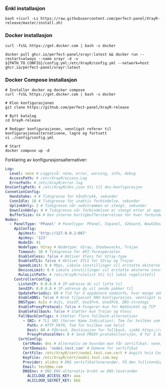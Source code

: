 ### Énkl installasjon

```shell
bash <(curl -Ls https://raw.githubusercontent.com/perfect-panel/XrayR-release/master/install.sh)
```

### Docker installasjon

```
curl -fsSL https://get.docker.com | bash -s docker

docker pull ghcr.io/perfect-panel/xrayr:latest && docker run --restart=always --name xrayr -d -v ${PATH_TO_CONFIG}/config.yml:/etc/XrayR/config.yml --network=host ghcr.io/perfect-panel/xrayr:latest
```

### Docker Compose installasjon

```
# Installer docker og docker compose
curl -fsSL https://get.docker.com | bash -s docker

# Klon konfigurasjonen
git clone https://github.com/perfect-panel/XrayR-release

# Bytt katalog
cd XrayR-release

# Rediger konfigurasjonen, vennligst referer til konfigurasjonsalternativene, lagre og fortsett
vi ./config/config.yml

# Start
docker compose up -d
```

Forklaring av konfigurasjonsalternativer:

```yaml
Log:
  Level: none # Loggnivå: none, error, warning, info, debug
  AccessPath: # /etc/XrayR/access.Log
  ErrorPath: # /etc/XrayR/error.log
DnsConfigPath: # /etc/XrayR/dns.json Sti til dns-konfigurasjon
ConnetionConfig:
  Handshake: 4 # Tidsgrense for håndtrykk, sekunder
  ConnIdle: 10 # Tidsgrense for inaktiv forbindelse, sekunder
  UplinkOnly: 2 # Tidsgrense når nedstrømmen er stengt, sekunder
  DownlinkOnly: 4 # Tidsgrense når forbindelsen er stengt etter at oppstrømmen er stengt, sekunder
  BufferSize: 64 # Den interne hurtigbufferstørrelsen for hver forbindelse, kB
Nodes:
  - PanelType: 'PPanel' # Paneltype: PPanel, SSpanel, V2board, NewV2board, PMpanel, Proxypanel, V2RaySocks
    ApiConfig:
      ApiHost: 'http://127.0.0.1:667'
      ApiKey: '123'
      NodeID: 41
      NodeType: V2ray # Nodetype: V2ray, Shadowsocks, Trojan
      Timeout: 30 # Tidsgrense for API-forespørselen
      EnableVless: false # Aktiver Vless for V2ray-type
      EnableXTLS: false # Aktiver XTLS for V2ray og Trojan
      SpeedLimit: 0 # Mbps, Lokale innstillinger vil erstatte eksterne innstillinger, 0 betyr deaktivert
      DeviceLimit: 0 # Lokale innstillinger vil erstatte eksterne innstillinger, 0 betyr deaktivert
      RuleListPath: # /etc/XrayR/rulelist Sti til lokal regelistefil
    ControllerConfig:
      ListenIP: 0.0.0.0 # IP-adresse du vil lytte til
      SendIP: 0.0.0.0 # IP-adresse du vil sende pakker til
      UpdatePeriodic: 60 # Tid for å oppdatere nodeinfo, hvor mange sekunder.
      EnableDNS: false # Bruk tilpasset DNS-konfigurasjon, vennligst sørg for at du har satt opp dns.json riktig
      DNSType: AsIs # AsIs, UseIP, UseIPv4, UseIPv6, DNS-strategi
      EnableProxyProtocol: false # Fungerer kun for WebSocket og TCP
      EnableFallback: false # Støtter kun Trojan og Vless
      FallBackConfigs: # Støtter flere fallback-alternativer
        - SNI: # TLS SNI (Server Name Indication), Tom for hvilken som helst
          Path: # HTTP PATH, Tom for hvilken som helst
          Dest: 80 # Påkrevd, Destinasjon for fallback, sjekk https://xtls.github.io/config/fallback/ for detaljer.
          ProxyProtocolVer: 0 # Send PROXY-protokollversjon, 0 for å deaktivere
      CertConfig:
        CertMode: dns # Alternativ om hvordan man får sertifikat: none, file, http, dns. Velg "none" for å tvinge deaktivering av tls-konfigurasjonen.
        CertDomain: 'node1.test.com' # Domene for sertifikat
        CertFile: /etc/XrayR/cert/node1.test.com.cert # Angitt hvis CertMode er file
        KeyFile: /etc/XrayR/cert/node1.test.com.key
        Provider: alidns # DNS sertifikatleverandør, Få den fullstendige støttelisten her: https://go-acme.github.io/lego/dns/
        Email: test@me.com
        DNSEnv: # DNS ENV-alternativ brukt av DNS-leverandør
          ALICLOUD_ACCESS_KEY: aaa
          ALICLOUD_SECRET_KEY: bbb
```


<Giscus />
